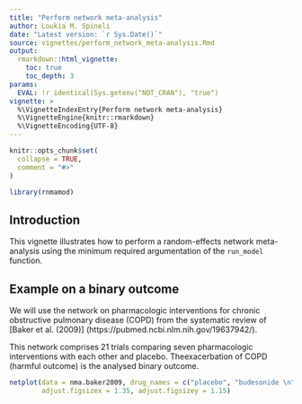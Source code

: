 ```yaml
---
title: "Perform network meta-analysis"
author: Loukia M. Spineli
date: "Latest version: `r Sys.Date()`"
source: vignettes/perform_network_meta-analysis.Rmd
output: 
  rmarkdown::html_vignette:
    toc: true
    toc_depth: 3
params:
  EVAL: !r identical(Sys.getenv("NOT_CRAN"), "true")
vignette: >
  %\VignetteIndexEntry{Perform network meta-analysis}
  %\VignetteEngine{knitr::rmarkdown}
  %\VignetteEncoding{UTF-8}
---
```


```r
knitr::opts_chunk$set(
  collapse = TRUE,
  comment = "#>"
)
```

```r
library(rnmamod)
```

## Introduction

This vignette illustrates how to perform a random-effects network meta-analysis 
using the minimum required argumentation of the `run_model` function. 
 
## Example on a binary outcome 

We will use the network on pharmacologic interventions for chronic obstructive 
pulmonary disease (COPD) from the systematic review of [Baker et al. (2009)]
(https://pubmed.ncbi.nlm.nih.gov/19637942/). 

This network comprises 21 trials comparing seven pharmacologic interventions 
with each other and placebo. Theexacerbation of COPD (harmful outcome) is the 
analysed binary outcome.

```r
netplot(data = nma.baker2009, drug_names = c("placebo", "budesonide \n", "budesonide plus \n formoterol \n", "fluticasone \n", "fluticasone plus \n salmeterol \n", "formoterol", "salmeterol \n", "tiotropium \n"),
        adjust.figsizex = 1.35, adjust.figsizey = 1.15)
```



